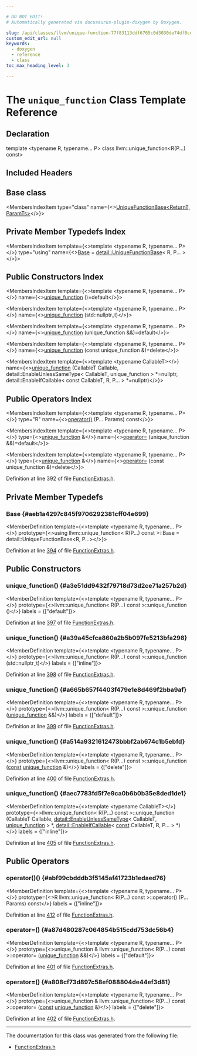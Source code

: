 ```yaml
---

# DO NOT EDIT!
# Automatically generated via docusaurus-plugin-doxygen by Doxygen.

slug: /api/classes/llvm/unique-function-77f83113ddf6765c0d3030de74df0cd1
custom_edit_url: null
keywords:
  - doxygen
  - reference
  - class
toc_max_heading_level: 3

---
```





# The `unique_function` Class Template Reference

<DoxygenPage pluginConfig={pluginConfig}>



## Declaration

<CodeBlock>template &lt;typename R, typename... P&gt;
class llvm::unique_function&lt;R(P...) const&gt;</CodeBlock>

## Included Headers

<IncludesList>
<IncludesListItem
  filePath="llvm/ADT/FunctionExtras.h"
  permalink="/docs/api/files/include/include/llvm/include/llvm/adt/functionextras-h"
  isLocal="true" />
</IncludesList>

## Base class

<MembersIndex>

<MembersIndexItem
  type="class"
  name={<><a href="/docs/api/classes/llvm/detail/uniquefunctionbase">UniqueFunctionBase&lt;ReturnT, ParamTs&gt;</a></>}>
</MembersIndexItem>

</MembersIndex>

## Private Member Typedefs Index

<MembersIndex>

<MembersIndexItem
  template={<>template &lt;typename R, typename... P&gt;</>}
  type="using"
  name={<><a href="#aeb1a4297c845f9706292381cff04e699">Base</a> = <a href="/docs/api/classes/llvm/detail/uniquefunctionbase">detail::UniqueFunctionBase</a>&lt; R, P... &gt;</>}>
</MembersIndexItem>

</MembersIndex>

## Public Constructors Index

<MembersIndex>

<MembersIndexItem
  template={<>template &lt;typename R, typename... P&gt;</>}
  name={<><a href="#a3e51dd9432f79718d73d2ce71a257b2d">unique&#95;function</a> ()=default</>}>
</MembersIndexItem>

<MembersIndexItem
  template={<>template &lt;typename R, typename... P&gt;</>}
  name={<><a href="#a39a45cfca860a2b5b097fe5213bfa298">unique&#95;function</a> (std::nullptr&#95;t)</>}>
</MembersIndexItem>

<MembersIndexItem
  template={<>template &lt;typename R, typename... P&gt;</>}
  name={<><a href="#a665b657f4403f479e1e8d469f2bba9af">unique&#95;function</a> (unique&#95;function &amp;&amp;)=default</>}>
</MembersIndexItem>

<MembersIndexItem
  template={<>template &lt;typename R, typename... P&gt;</>}
  name={<><a href="#a514a9321612473bbbf2ab674c1b5ebfd">unique&#95;function</a> (const unique&#95;function &amp;)=delete</>}>
</MembersIndexItem>

<MembersIndexItem
  template={<>template &lt;typename CallableT&gt;</>}
  name={<><a href="#aec7783fd5f7e9ca0b6b0b35e8ded1de1">unique&#95;function</a> (CallableT Callable, detail::EnableUnlessSameType&lt; CallableT, unique&#95;function &gt; &#42;=nullptr, detail::EnableIfCallable&lt; const CallableT, R, P... &gt; &#42;=nullptr)</>}>
</MembersIndexItem>

</MembersIndex>

## Public Operators Index

<MembersIndex>

<MembersIndexItem
  template={<>template &lt;typename R, typename... P&gt;</>}
  type="R"
  name={<><a href="#abf99cbdddb3f5145af41723b1edaed76">operator()</a> (P... Params) const</>}>
</MembersIndexItem>

<MembersIndexItem
  template={<>template &lt;typename R, typename... P&gt;</>}
  type={<><a href="/docs/api/classes/llvm/unique-function">unique&#95;function</a> &amp;</>}
  name={<><a href="#a87d480287c064854b515cdd753dc56b4">operator=</a> (unique&#95;function &amp;&amp;)=default</>}>
</MembersIndexItem>

<MembersIndexItem
  template={<>template &lt;typename R, typename... P&gt;</>}
  type={<><a href="/docs/api/classes/llvm/unique-function">unique&#95;function</a> &amp;</>}
  name={<><a href="#a808cf73d897c58ef088804de44ef3d81">operator=</a> (const unique&#95;function &amp;)=delete</>}>
</MembersIndexItem>

</MembersIndex>


Definition at line 392 of file <a href="/docs/api/files/include/include/llvm/include/llvm/adt/functionextras-h">FunctionExtras.h</a>.

<SectionDefinition>

## Private Member Typedefs

### Base {#aeb1a4297c845f9706292381cff04e699}

<MemberDefinition
  template={<>template &lt;typename R, typename... P&gt;</>}
  prototype={<>using llvm::unique&#95;function&lt; R(P...) const &gt;::Base =  detail::UniqueFunctionBase&lt;R, P...&gt;</>}>

Definition at line <a href="/docs/api/files/include/include/llvm/include/llvm/adt/functionextras-h/#l00394">394</a> of file <a href="/docs/api/files/include/include/llvm/include/llvm/adt/functionextras-h">FunctionExtras.h</a>.
</MemberDefinition>

</SectionDefinition>

<SectionDefinition>

## Public Constructors

### unique&#95;function() {#a3e51dd9432f79718d73d2ce71a257b2d}

<MemberDefinition
  template={<>template &lt;typename R, typename... P&gt;</>}
  prototype={<>llvm::unique&#95;function&lt; R(P...) const &gt;::unique&#95;function ()</>}
  labels = {["default"]}>

Definition at line <a href="/docs/api/files/include/include/llvm/include/llvm/adt/functionextras-h/#l00397">397</a> of file <a href="/docs/api/files/include/include/llvm/include/llvm/adt/functionextras-h">FunctionExtras.h</a>.
</MemberDefinition>

### unique&#95;function() {#a39a45cfca860a2b5b097fe5213bfa298}

<MemberDefinition
  template={<>template &lt;typename R, typename... P&gt;</>}
  prototype={<>llvm::unique&#95;function&lt; R(P...) const &gt;::unique&#95;function (std::nullptr&#95;t)</>}
  labels = {["inline"]}>

Definition at line <a href="/docs/api/files/include/include/llvm/include/llvm/adt/functionextras-h/#l00398">398</a> of file <a href="/docs/api/files/include/include/llvm/include/llvm/adt/functionextras-h">FunctionExtras.h</a>.
</MemberDefinition>

### unique&#95;function() {#a665b657f4403f479e1e8d469f2bba9af}

<MemberDefinition
  template={<>template &lt;typename R, typename... P&gt;</>}
  prototype={<>llvm::unique&#95;function&lt; R(P...) const &gt;::unique&#95;function (<a href="/docs/api/classes/llvm/unique-function">unique&#95;function</a> &amp;&amp;)</>}
  labels = {["default"]}>

Definition at line <a href="/docs/api/files/include/include/llvm/include/llvm/adt/functionextras-h/#l00399">399</a> of file <a href="/docs/api/files/include/include/llvm/include/llvm/adt/functionextras-h">FunctionExtras.h</a>.
</MemberDefinition>

### unique&#95;function() {#a514a9321612473bbbf2ab674c1b5ebfd}

<MemberDefinition
  template={<>template &lt;typename R, typename... P&gt;</>}
  prototype={<>llvm::unique&#95;function&lt; R(P...) const &gt;::unique&#95;function (<a href="/docs/api/files/lib/lib/target/lib/target/aarch64/aarch64promoteconstant-cpp/#a90f8350fecae261c25be85d38b451bff">const</a> <a href="/docs/api/classes/llvm/unique-function">unique&#95;function</a> &amp;)</>}
  labels = {["delete"]}>

Definition at line <a href="/docs/api/files/include/include/llvm/include/llvm/adt/functionextras-h/#l00400">400</a> of file <a href="/docs/api/files/include/include/llvm/include/llvm/adt/functionextras-h">FunctionExtras.h</a>.
</MemberDefinition>

### unique&#95;function() {#aec7783fd5f7e9ca0b6b0b35e8ded1de1}

<MemberDefinition
  template={<>template &lt;typename CallableT&gt;</>}
  prototype={<>llvm::unique&#95;function&lt; R(P...) const &gt;::unique&#95;function (CallableT Callable, <a href="/docs/api/namespaces/llvm/detail/#a3c9b8aa87072f4c155d4d796b15d7bcf">detail::EnableUnlessSameType</a>&lt; CallableT, <a href="/docs/api/classes/llvm/unique-function">unique&#95;function</a> &gt; &#42;, <a href="/docs/api/namespaces/llvm/detail/#aa546ad159fc0927f1090c7f1fdc6580c">detail::EnableIfCallable</a>&lt; <a href="/docs/api/files/lib/lib/target/lib/target/aarch64/aarch64promoteconstant-cpp/#a90f8350fecae261c25be85d38b451bff">const</a> CallableT, R, P... &gt; &#42;)</>}
  labels = {["inline"]}>

Definition at line <a href="/docs/api/files/include/include/llvm/include/llvm/adt/functionextras-h/#l00405">405</a> of file <a href="/docs/api/files/include/include/llvm/include/llvm/adt/functionextras-h">FunctionExtras.h</a>.
</MemberDefinition>

</SectionDefinition>

<SectionDefinition>

## Public Operators

### operator()() {#abf99cbdddb3f5145af41723b1edaed76}

<MemberDefinition
  template={<>template &lt;typename R, typename... P&gt;</>}
  prototype={<>R llvm::unique&#95;function&lt; R(P...) const &gt;::operator() (P... Params) const</>}
  labels = {["inline"]}>

Definition at line <a href="/docs/api/files/include/include/llvm/include/llvm/adt/functionextras-h/#l00412">412</a> of file <a href="/docs/api/files/include/include/llvm/include/llvm/adt/functionextras-h">FunctionExtras.h</a>.
</MemberDefinition>

### operator=() {#a87d480287c064854b515cdd753dc56b4}

<MemberDefinition
  template={<>template &lt;typename R, typename... P&gt;</>}
  prototype={<>unique&#95;function &amp; llvm::unique&#95;function&lt; R(P...) const &gt;::operator= (<a href="/docs/api/classes/llvm/unique-function">unique&#95;function</a> &amp;&amp;)</>}
  labels = {["default"]}>

Definition at line <a href="/docs/api/files/include/include/llvm/include/llvm/adt/functionextras-h/#l00401">401</a> of file <a href="/docs/api/files/include/include/llvm/include/llvm/adt/functionextras-h">FunctionExtras.h</a>.
</MemberDefinition>

### operator=() {#a808cf73d897c58ef088804de44ef3d81}

<MemberDefinition
  template={<>template &lt;typename R, typename... P&gt;</>}
  prototype={<>unique&#95;function &amp; llvm::unique&#95;function&lt; R(P...) const &gt;::operator= (<a href="/docs/api/files/lib/lib/target/lib/target/aarch64/aarch64promoteconstant-cpp/#a90f8350fecae261c25be85d38b451bff">const</a> <a href="/docs/api/classes/llvm/unique-function">unique&#95;function</a> &amp;)</>}
  labels = {["delete"]}>

Definition at line <a href="/docs/api/files/include/include/llvm/include/llvm/adt/functionextras-h/#l00402">402</a> of file <a href="/docs/api/files/include/include/llvm/include/llvm/adt/functionextras-h">FunctionExtras.h</a>.
</MemberDefinition>

</SectionDefinition>

<hr/>

The documentation for this class was generated from the following file:

<ul>
<li><a href="/docs/api/files/include/include/llvm/include/llvm/adt/functionextras-h">FunctionExtras.h</a></li>
</ul>

</DoxygenPage>
